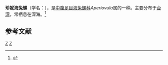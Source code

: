 {{Speciesbox
| taxon = Aperiovula jeanae
| binomial_authority = Cate, 1973
}}
'''珍妮海兔螺'''（学名：''{{lang|la|Aperiovula jeanae}}''），是[[中腹足目|中腹足目]][[海兔螺科|海兔螺科]]''Aperiovula''属的一种。主要分布于[[台湾|台湾]]，常栖息在深海。<ref>{{cite web|url=http://shell.sinica.edu.tw/chinese/shellbase_detail.php?science_no=2976|title=国际贝库：珍妮海兔螺|publisher=台湾贝类资料库|accessdate=2009-08-11|archive-date=2016-03-04|archive-url=https://web.archive.org/web/20160304114026/http://shell.sinica.edu.tw/chinese/shellbase_detail.php?science_no=2976|dead-url=no}}</ref>

== 参考文献 ==
{{reflist}}
{{Taxonbar|from=Q15234210}}

[[Category:海兔螺科|Z]]
[[Category:_1973年描述的动物|Z]]